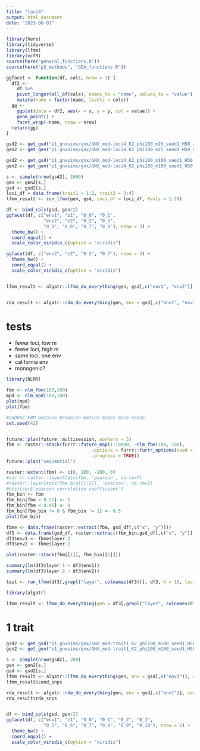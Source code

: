 ```yaml
---
title: "loci4"
output: html_document
date: "2023-06-01"
---
```

```r
library(here)
library(tidyverse)
library(lfmm)
library(vcfR)
source(here("general_functions.R"))
source(here("p3_methods", "GEA_functions.R"))
```

```r
ggfacet <- function(df, cols, nrow = 1) {
  df2 <- 
    df %>% 
    pivot_longer(all_of(cols), names_to = "name", values_to = "value") %>%
    mutate(name = factor(name, levels = cols))
  gg <- 
    ggplot(data = df2, aes(x = x, y = y, col = value)) + 
    geom_point() + 
    facet_wrap(~name, nrow = nrow) 
  return(gg)
}
```

```r
gsd2 <- get_gsd("p1_gnxsims/gnx/GNX_mod-loci4_K2_phi100_m25_seed1_H50_r30/it-0/spp-spp_0/mod-loci4_K2_phi100_m25_seed1_H50_r30_it-0_t-1000_spp-spp_0.csv")
gen2 <- get_gen("p1_gnxsims/gnx/GNX_mod-loci4_K2_phi100_m25_seed1_H50_r30/it-0/spp-spp_0/mod-loci4_K2_phi100_m25_seed1_H50_r30_it-0_t-1000_spp-spp_0.vcf")
```

```r
gsd2 <- get_gsd("p1_gnxsims/gnx/GNX_mod-loci4_K2_phi100_m100_seed1_H50_r30/it-0/spp-spp_0/mod-loci4_K2_phi100_m100_seed1_H50_r30_it-0_t-1000_spp-spp_0.csv")
gen2 <- get_gen("p1_gnxsims/gnx/GNX_mod-loci4_K2_phi100_m100_seed1_H50_r30/it-0/spp-spp_0/mod-loci4_K2_phi100_m100_seed1_H50_r30_it-0_t-1000_spp-spp_0.vcf")
```


```r
s <- sample(nrow(gsd2), 1000)
gen <- gen2[s,]
gsd <- gsd2[s,]
loci_df = data.frame(trait1 = 1:2, trait2 = 3:4)
lfmm_result <- run_lfmm(gen, gsd, loci_df = loci_df, Kvals = 1:20)

df <- bind_cols(gsd, gen/2)
ggfacet(df, c("env1", "z1", "0_0", "0_1", 
              "env2", "z2", "0_2", "0_3",
              "0_5", "0_6", "0_7", "0_8"), nrow = 3) + 
  theme_bw() + 
  coord_equal() +
  scale_color_viridis_c(option = "viridis")

ggfacet(df, c("env2", "z2", "0_2", "0_7"), nrow = 3) + 
  theme_bw() + 
  coord_equal() +
  scale_color_viridis_c(option = "viridis")


lfmm_result <- algatr::lfmm_do_everything(gen, gsd[,c("env1", "env2")], coords = gsd[,c("x", "y")], K = 95)


rda_result <- algatr::rda_do_everything(gen, env = gsd[,c("env1", "env2")], coords = gsd[,c("x", "y")], model = "full")

```




# tests
- fewer loci, low m
- fewer loci, high m
- same loci, one env
- california env
- monogenic? 

```r
library(NLMR)
```

```r
fbm <- nlm_fbm(100,100)
mpd <- nlm_mpd(100,100)
plot(mpd)
plot(fbm)

#CHOOSE FBM because brownian motion makes more sense
set.seed(42)


future::plan(future::multisession, workers = 3)
fbm <- raster::stack(furrr::future_map(1:10000, ~nlm_fbm(100, 100), 
                                .options = furrr::furrr_options(seed = TRUE, packages = c("NLMR", "raster")),
                                .progress = TRUE))
future::plan("sequential")

raster::extent(fbm) <- c(0, 100, -100, 0)
#cor <- raster::layerStats(fbm, 'pearson', na.rm=T)
#raster::layerStats(fbm_bin[[1:2]], 'pearson', na.rm=T)
#hist(cor$`pearson correlation coefficient`)
fbm_bin <- fbm
fbm_bin[fbm > 0.55] <- 1
fbm_bin[fbm < 0.45] <- 0
fbm_bin[fbm_bin != 0 & fbm_bin != 1] <- 0.5
plot(fbm_bin)

fbme <- data.frame(raster::extract(fbm, gsd_df[,c("x", "y")]))
df3 <- data.frame(gsd_df, raster::extract(fbm_bin,gsd_df[,c("x", "y")] ))
df3$env1 <- fbme$layer.2
df3$env2 <- fbme$layer.1

plot(raster::stack(fbm[[1]], fbm_bin[[1]]))

summary(lm(df3$layer.1 ~ df3$env1))
summary(lm(df3$layer.2 ~ df3$env2))

test <- run_lfmm(df3[,grepl("layer", colnames(df3))], df3, K = 19, loci_df = data.frame(trait1 = 1, trait2 = 2))

library(algatr)

lfmm_result <- lfmm_do_everything(gen = df3[,grepl("layer", colnames(df3))], env = df3[,c("env1", "env2")])


```

# 1 trait
```r
gsd2 <- get_gsd("p1_gnxsims/gnx/GNX_mod-trait1_K2_phi100_m100_seed1_H50_r30/it-0/spp-spp_0/mod-trait1_K2_phi100_m100_seed1_H50_r30_it-0_t-1000_spp-spp_0.csv")
gen2 <- get_gen("p1_gnxsims/gnx/GNX_mod-trait1_K2_phi100_m100_seed1_H50_r30/it-0/spp-spp_0/mod-trait1_K2_phi100_m100_seed1_H50_r30_it-0_t-1000_spp-spp_0.vcf")
```


```r
s <- sample(nrow(gsd2), 200)
gen <- gen2[s,]
gsd <- gsd2[s,]
lfmm_result <- algatr::lfmm_do_everything(gen, env = gsd[,c("env1")], coords = gsd[,c("x", "y")], K_selection = "tracy_widom")
lfmm_result$cand_snps

rda_result <- algatr::rda_do_everything(gen, env = gsd[,c("env1")], coords = gsd[,c("x", "y")], model = "full")
rda_result$rda_snps


df <- bind_cols(gsd, gen/2)
ggfacet(df, c("env1", "z1", "0_0", "0_1", "0_2", "0_3",
              "0_5", "0_6", "0_7", "0_8", "0_9", "0_10"), nrow = 2) + 
  theme_bw() + 
  coord_equal() +
  scale_color_viridis_c(option = "viridis")
```

